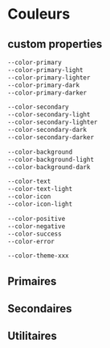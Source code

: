 

<Meta title="Documentation|Design tokens/Couleurs" />

# Couleurs

## custom properties

```css
--color-primary
--color-primary-light
--color-primary-lighter
--color-primary-dark
--color-primary-darker

--color-secondary
--color-secondary-light
--color-secondary-lighter
--color-secondary-dark
--color-secondary-darker

--color-background
--color-background-light
--color-background-dark

--color-text
--color-text-light
--color-icon
--color-icon-light

--color-positive
--color-negative
--color-success
--color-error

--color-theme-xxx
```

## Primaires

<ColorPalette>
  <ColorItem
    title="Brand"
    colors={[
      color.primaryDarker,
      color.primaryDark,
      color.primary,
      color.primaryLight,
      color.primaryLighter
    ]}
  />
</ColorPalette>

## Secondaires

<ColorPalette>
  <ColorItem
    title="Soutient"
    colors={[
      color.secondary,
      color.secondaryDarker,
      color.secondaryDark,
      color.secondaryMedium,
      color.secondaryLight,
      color.secondaryLighter
    ]}
  />
</ColorPalette>

## Utilitaires

<ColorPalette>
  <ColorItem
    title="Positive"
    subtitle="--color-positive"
    colors={[color.positive]}
  />
  <ColorItem
    title="Negative"
    subtitle="--color-negative"
    colors={[color.negative]}
  />
  <ColorItem
    title="Warning"
    subtitle="--color-warning"
    colors={[color.warning]}
  />
</ColorPalette>
